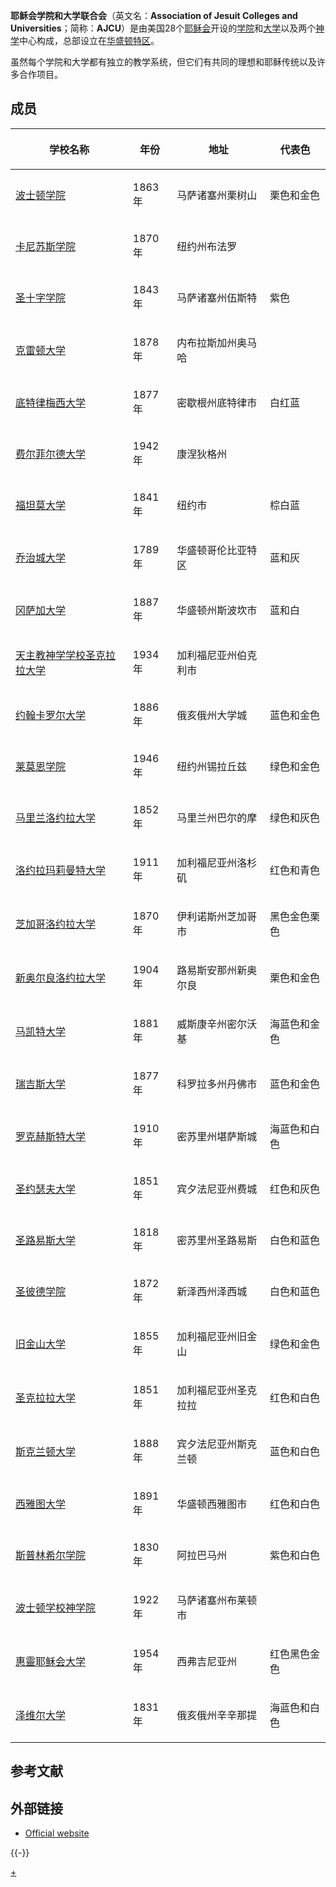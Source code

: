 '''耶稣会学院和大学联合会'''（英文名：'''Association of Jesuit Colleges and Universities'''；简称：'''AJCU'''）是由美国28个[[耶稣会|耶稣会]]开设的[[学院|学院]]和[[大学|大学]]以及两个[[神学|神学]]中心构成，总部设立在[[华盛顿特区|华盛顿特区]]。

虽然每个学院和大学都有独立的教学系统，但它们有共同的理想和耶稣传统以及许多合作项目。

== 成员 ==
{| class="wikitable sortable"
|-
! 学校名称 !! 年份 !!  地址 !! 代表色 
|-
| [[波士顿学院|波士顿学院]]   || 1863年 || 马萨诸塞州栗树山  || 栗色和金色
|-
| [[卡尼苏斯学院|卡尼苏斯学院]]   || 1870年 || 纽约州布法罗  ||
|-
| [[圣十字学院|圣十字学院]]   || 1843年 ||  马萨诸塞州伍斯特 || 紫色
|-
| [[克雷顿大学|克雷顿大学]]   || 1878年 || 内布拉斯加州奥马哈  ||
|-
| [[底特律梅西大学|底特律梅西大学]]   || 1877年 || 密歇根州底特律市  || 白红蓝
|-
| [[费尔菲尔德大学|费尔菲尔德大学]]   || 1942年 || 康涅狄格州  ||
|-
| [[福坦莫大学|福坦莫大学]]   || 1841年 || 纽约市  ||  棕白蓝
|-
| [[乔治城大学|乔治城大学]]   || 1789年 ||  华盛顿哥伦比亚特区 || 蓝和灰
|-
| [[冈萨加大学|冈萨加大学]]   || 1887年 || 华盛顿州斯波坎市  || 蓝和白
|-
| [[天主教神学学校圣克拉拉大学|天主教神学学校圣克拉拉大学]]   || 1934年 || 加利福尼亚州伯克利市  || 
|-
| [[约翰卡罗尔大学|约翰卡罗尔大学]]   || 1886年 || 俄亥俄州大学城  || 蓝色和金色
|-
| [[莱莫恩学院|莱莫恩学院]]   || 1946年 || 纽约州锡拉丘兹  || 绿色和金色
|-
| [[马里兰洛约拉大学|马里兰洛约拉大学]]   || 1852年 ||  马里兰州巴尔的摩 || 绿色和灰色
|-
| [[洛约拉玛莉曼特大学|洛约拉玛莉曼特大学]]   || 1911年 || 加利福尼亚州洛杉矶  || 红色和青色
|-
| [[芝加哥洛约拉大学|芝加哥洛约拉大学]]   || 1870年 ||  伊利诺斯州芝加哥市 || 黑色金色栗色
|-
| [[新奥尔良洛约拉大学|新奥尔良洛约拉大学]]   || 1904年 || 路易斯安那州新奥尔良  || 栗色和金色
|-
| [[马凯特大学|马凯特大学]]   ||  1881年 || 威斯康辛州密尔沃基  || 海蓝色和金色
|-
| [[瑞吉斯大学|瑞吉斯大学]]   || 1877年  || 科罗拉多州丹佛市  || 蓝色和金色
|-
| [[罗克赫斯特大学|罗克赫斯特大学]]   ||  1910年 || 密苏里州堪萨斯城  || 海蓝色和白色
|-
| [[圣约瑟夫大学|圣约瑟夫大学]]   || 1851年  ||  宾夕法尼亚州费城 || 红色和灰色
|-
| [[圣路易斯大学|圣路易斯大学]]   ||  1818年 || 密苏里州圣路易斯  ||  白色和蓝色
|-
| [[圣彼德学院|圣彼德学院]]   || 1872年  || 新泽西州泽西城  ||  白色和蓝色
|-
| [[旧金山大学|旧金山大学]]   || 1855年  || 加利福尼亚州旧金山  ||  绿色和金色
|-
| [[圣克拉拉大学|圣克拉拉大学]]   || 1851年  || 加利福尼亚州圣克拉拉  ||  红色和白色
|-
| [[斯克兰顿大学|斯克兰顿大学]]   || 1888年  ||  宾夕法尼亚州斯克兰顿 ||  蓝色和白色
|-
| [[西雅图大学|西雅图大学]]   ||  1891年 || 华盛顿西雅图市  ||  红色和白色
|-
| [[斯普林希尔学院|斯普林希尔学院]]   ||  1830年 || 阿拉巴马州  ||  紫色和白色
|-
| [[波士顿学校神学院|波士顿学校神学院]]   ||  1922年 || 马萨诸塞州布莱顿市  ||  
|-
| [[惠靈耶稣会大学|惠靈耶稣会大学]]   ||  1954年 ||  西弗吉尼亚州 ||  红色黑色金色
|-
| [[泽维尔大学|泽维尔大学]]   ||  1831年 || 俄亥俄州辛辛那提  ||  海蓝色和白色
|}

== 参考文献 ==
{{Reflist}}

== 外部链接 ==
* [http://www.ajcunet.edu/ Official website] {{Wayback|url=http://www.ajcunet.edu/ |date=20040904081521 }}

{{-}}
{{耶稣会学院和大学联合会}}

{{Authority control}}

[[Category:美国耶穌會大学|+]]